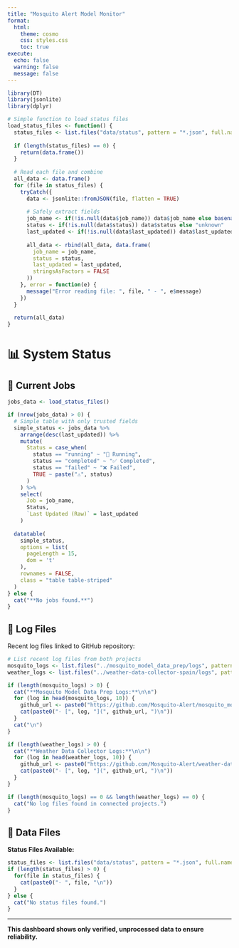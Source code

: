 ```yaml
---
title: "Mosquito Alert Model Monitor"
format:
  html:
    theme: cosmo
    css: styles.css
    toc: true
execute:
  echo: false
  warning: false
  message: false
---
```


```r
library(DT)
library(jsonlite)
library(dplyr)

# Simple function to load status files
load_status_files <- function() {
  status_files <- list.files("data/status", pattern = "*.json", full.names = TRUE)
  
  if (length(status_files) == 0) {
    return(data.frame())
  }
  
  # Read each file and combine
  all_data <- data.frame()
  for (file in status_files) {
    tryCatch({
      data <- jsonlite::fromJSON(file, flatten = TRUE)
      
      # Safely extract fields
      job_name <- if(!is.null(data$job_name)) data$job_name else basename(file)
      status <- if(!is.null(data$status)) data$status else "unknown"
      last_updated <- if(!is.null(data$last_updated)) data$last_updated else ""
      
      all_data <- rbind(all_data, data.frame(
        job_name = job_name,
        status = status,
        last_updated = last_updated,
        stringsAsFactors = FALSE
      ))
    }, error = function(e) {
      message("Error reading file: ", file, " - ", e$message)
    })
  }
  
  return(all_data)
}
```

# 📊 **System Status**

## 🎯 **Current Jobs** 

```r
jobs_data <- load_status_files()

if (nrow(jobs_data) > 0) {
  # Simple table with only trusted fields
  simple_status <- jobs_data %>%
    arrange(desc(last_updated)) %>%
    mutate(
      Status = case_when(
        status == "running" ~ "🔄 Running",
        status == "completed" ~ "✅ Completed", 
        status == "failed" ~ "❌ Failed",
        TRUE ~ paste("⚠️", status)
      )
    ) %>%
    select(
      Job = job_name,
      Status,
      `Last Updated (Raw)` = last_updated
    )
  
  datatable(
    simple_status,
    options = list(
      pageLength = 15,
      dom = 't'
    ),
    rownames = FALSE,
    class = "table table-striped"
  )
} else {
  cat("**No jobs found.**")
}
```

## 📁 **Log Files**

Recent log files linked to GitHub repository:

```r
# List recent log files from both projects
mosquito_logs <- list.files("../mosquito_model_data_prep/logs", pattern = "\\.out$", full.names = FALSE)
weather_logs <- list.files("../weather-data-collector-spain/logs", pattern = "\\.out$", full.names = FALSE)

if (length(mosquito_logs) > 0) {
  cat("**Mosquito Model Data Prep Logs:**\n\n")
  for (log in head(mosquito_logs, 10)) {
    github_url <- paste0("https://github.com/Mosquito-Alert/mosquito_model_data_prep/blob/main/logs/", log)
    cat(paste0("- [", log, "](", github_url, ")\n"))
  }
  cat("\n")
}

if (length(weather_logs) > 0) {
  cat("**Weather Data Collector Logs:**\n\n")
  for (log in head(weather_logs, 10)) {
    github_url <- paste0("https://github.com/Mosquito-Alert/weather-data-collector-spain/blob/main/logs/", log)
    cat(paste0("- [", log, "](", github_url, ")\n"))
  }
}

if (length(mosquito_logs) == 0 && length(weather_logs) == 0) {
  cat("No log files found in connected projects.")
}
```

## 📁 **Data Files**

**Status Files Available:**

```r
status_files <- list.files("data/status", pattern = "*.json", full.names = FALSE)
if (length(status_files) > 0) {
  for(file in status_files) {
    cat(paste0("- ", file, "\n"))
  }
} else {
  cat("No status files found.")
}
```

---

**This dashboard shows only verified, unprocessed data to ensure reliability.**
